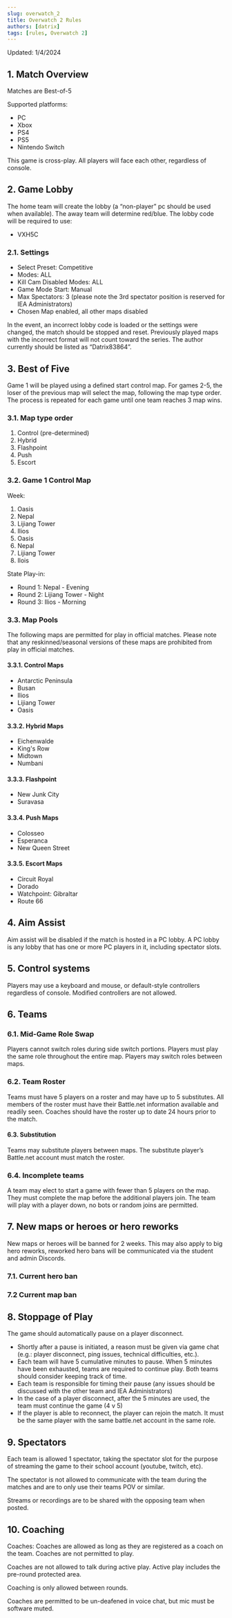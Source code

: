 ```yaml
---
slug: overwatch_2
title: Overwatch 2 Rules
authors: [datrix]
tags: [rules, Overwatch 2]
---
```


Updated: 1/4/2024

## 1. Match Overview

Matches are Best-of-5

Supported platforms:

* PC
* Xbox
* PS4
* PS5
* Nintendo Switch

This game is cross-play. All players will face each other, regardless of console.

## 2. Game Lobby

The home team will create the lobby (a “non-player” pc should be used when available). The away team will determine red/blue. The lobby code will be required to use:

* VXH5C

### 2.1. Settings

* Select Preset: Competitive
* Modes: ALL
* Kill Cam Disabled Modes: ALL
* Game Mode Start: Manual
* Max Spectators: 3 (please note the 3rd spectator position is reserved for IEA Administrators)
* Chosen Map enabled, all other maps disabled

In the event, an incorrect lobby code is loaded or the settings were changed, the match should be stopped and reset. Previously played maps with the incorrect format will not count toward the series. The author currently should be listed as “Datrix83864”.

## 3. Best of Five

Game 1 will be played using a defined start control map. For games 2-5, the loser of the previous map will select the map, following the map type order. The process is repeated for each game until one team reaches 3 map wins.

### 3.1. Map type order

1. Control (pre-determined)
2. Hybrid
3. Flashpoint
4. Push
5. Escort

### 3.2. Game 1 Control Map

Week:

1. Oasis
2. Nepal
3. Lijiang Tower
4. Ilios
5. Oasis
6. Nepal
7. Lijiang Tower
8. Ilois

State Play-in:

* Round 1: Nepal - Evening
* Round 2: Lijiang Tower - Night
* Round 3: Ilios - Morning

### 3.3. Map Pools

The following maps are permitted for play in official matches. Please note that any reskinned/seasonal versions of these maps are prohibited from play in official matches.

#### 3.3.1. Control Maps

* Antarctic Peninsula
* Busan
* Ilios
* Lijiang Tower
* Oasis

#### 3.3.2. Hybrid Maps

* Eichenwalde
* King's Row
* Midtown
* Numbani

#### 3.3.3. Flashpoint

* New Junk City
* Suravasa

#### 3.3.4. Push Maps

* Colosseo
* Esperanca
* New Queen Street

#### 3.3.5. Escort Maps

* Circuit Royal
* Dorado
* Watchpoint: Gibraltar
* Route 66

## 4. Aim Assist

Aim assist will be disabled if the match is hosted in a PC lobby. A PC lobby is any lobby that has one or more PC players in it, including spectator slots.

## 5. Control systems

Players may use a keyboard and mouse, or default-style controllers regardless of console. Modified controllers are not allowed.

## 6. Teams

### 6.1. Mid-Game Role Swap

Players cannot switch roles during side switch portions. Players must play the same role throughout the entire map. Players may switch roles between maps.

### 6.2. Team Roster

Teams must have 5 players on a roster and may have up to 5 substitutes. All members of the roster must have their Battle.net information available and readily seen. Coaches should have the roster up to date 24 hours prior to the match.

#### 6.3. Substitution

Teams may substitute players between maps. The substitute player’s Battle.net account must match the roster.

### 6.4. Incomplete teams

A team may elect to start a game with fewer than 5 players on the map. They must complete the map before the additional players join. The team will play with a player down, no bots or random joins are permitted.

## 7. New maps or heroes or hero reworks

New maps or heroes will be banned for 2 weeks. This may also apply to big hero reworks, reworked hero bans will be communicated via the student and admin Discords.

### 7.1. Current hero ban

### 7.2 Current map ban

## 8. Stoppage of Play

The game should automatically pause on a player disconnect.

* Shortly after a pause is initiated, a reason must be given via game chat (e.g.: player disconnect, ping issues, technical difficulties, etc.).
* Each team will have 5 cumulative minutes to pause. When 5 minutes have been exhausted, teams are required to continue play. Both teams should consider keeping track of time.
* Each team is responsible for timing their pause (any issues should be discussed with the other team and IEA Administrators)
* In the case of a player disconnect, after the 5 minutes are used, the team must continue the game (4 v 5)
* If the player is able to reconnect, the player can rejoin the match. It must be the same player with the same battle.net account in the same role.

## 9. Spectators

Each team is allowed 1 spectator, taking the spectator slot for the purpose of streaming the game to their school account (youtube, twitch, etc).

The spectator is not allowed to communicate with the team during the matches and are to only use their teams POV or similar.

Streams or recordings are to be shared with the opposing team when posted.

## 10. Coaching

Coaches: Coaches are allowed as long as they are registered as a coach on the team. Coaches are not permitted to play.

Coaches are not allowed to talk during active play. Active play includes the pre-round protected area.

Coaching is only allowed between rounds.

Coaches are permitted to be un-deafened in voice chat, but mic must be software muted.
